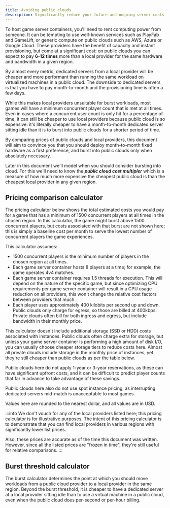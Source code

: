 ```yaml
---
title: Avoiding public clouds
description: Significantly reduce your future and ongoing server costs by avoiding public clouds.
---
```



To host game server containers, you'll need to rent computing power from someone. It can be tempting to use well-known services such as PlayFab and GameLift, or generic compute on public clouds such as AWS, Azure or Google Cloud. These providers have the benefit of capacity and instant provisioning, but come at a significant cost: on public clouds you can expect to pay **6-12 times** more than a local provider for the same hardware and bandwidth in a given region.

By almost every metric, dedicated servers from a local provider will be cheaper and more performant than running the same workload on virtualized machines in a public cloud. The downside to dedicated servers is that you have to pay month-to-month and the provisioning time is often a few days.

While this makes local providers unsuitable for burst workloads, most games will have a minimum concurrent player count that is met at all times. Even in cases where a concurrent user count is only hit for a percentage of time, it can still be cheaper to use local providers because public cloud is so expensive: it's literally cheaper to have a month-to-month dedicated server sitting idle than it is to burst into public clouds for a shorter period of time.

By comparing prices of public clouds and local providers, this document will aim to convince you that you should deploy month-to-month fixed hardware as a first preference, and burst into public clouds only when absolutely necessary.

Later in this document we'll model when you should consider bursting into cloud. For this we'll need to know the __*public cloud cost multipler*__ which is a measure of how much more expensive the cheapest public cloud is than the cheapest local provider in any given region.

## Pricing comparison calculator

The pricing calculator below shows the total estimated costs you would pay for a game that has a minimum of 1500 concurrent players at all times in the chosen region. In this calculator, the game might burst above 1500 concurrent players, but costs associated with that burst are not shown here; this is simply a baseline cost per month to serve the lowest number of concurrent players the game experiences.

This calculator assumes:

- 1500 concurrent players is the minimum number of players in the chosen region at all times.
- Each game server container hosts 8 players at a time; for example, the game operates 4v4 matches.
- Each game server container requires 1.5 threads for execution. This will depend on the nature of the specific game, but since optimizing CPU requirements per game server container will result in a CPU usage reduction on all providers, this won't change the relative cost factors between providers that much.
- Each player uses approximately 400 kilobits per second up and down. Public clouds only charge for egress, so those are billed at 400kbps. Private clouds often bill for both ingress and egress, but include bandwidth in their monthly price.

This calculator doesn't include additional storage (SSD or HDD) costs associated with instances. Public clouds often charge extra for storage, but unless your game server container is performing a high amount of disk I/O, you can usually choose cheaper storage tiers to reduce costs here. Almost all private clouds include storage in the monthly price of instances, yet they're still cheaper than public clouds as per the table below.

Public clouds here do not apply 1-year or 3-year reservations, as these can have significant upfront costs, and it can be difficult to predict player counts that far in advance to take advantage of these savings.

Public clouds here also do not use spot instance pricing, as interrupting dedicated servers mid-match is unacceptable to most games.

Values here are rounded to the nearest dollar, and all values are in USD.

:::info
We don't vouch for any of the local providers listed here; this pricing calculator is for illustrative purposes. The intent of this pricing calculator is to demonstrate that you can find local providers in various regions with significantly lower list prices.

Also, these prices are accurate as of the time this document was written. However, since all the listed prices are "frozen in time", they're still useful for relative comparisons.
:::

<PricingCalculator />

## Burst threshold calculator

The burst calculator determines the point at which you should move workloads from a public cloud provider to a local provider in the same region. Beyond the burst threshold, it is cheaper to have a dedicated server at a local provider sitting idle than to use a virtual machine in a public cloud, even when the public cloud does per-second or per-hour billing.

<BurstCalculator />
